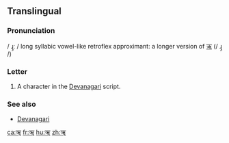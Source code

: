 {{Devanagari character info|hex=960|name=DEVANAGARI LETTER VOCALIC RR|image=[[File:Devanagari rii.svg|100px]]}}
==Translingual==

===Pronunciation===
/ ɻ̩ː / long syllabic vowel-like retroflex approximant: a longer version of [[ऋ]] (/ ɻ̩ /)

===Letter===
{{mul-Deva|ṝ}}

# A character in the [[Devanagari]] script.

===See also===
* [[w:Devanagari|Devanagari]]


[[ca:ॠ]]
[[fr:ॠ]]
[[hu:ॠ]]
[[zh:ॠ]]